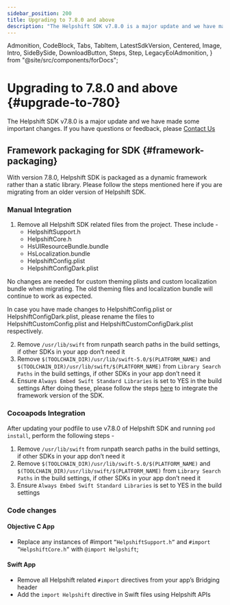 ```yaml
---
sidebar_position: 200
title: Upgrading to 7.8.0 and above
description: "The Helpshift SDK v7.8.0 is a major update and we have made some important changes. If you have questions or feedback, please Contact Us"
---
```


  Admonition,
  CodeBlock,
  Tabs,
  TabItem,
  LatestSdkVersion,
  Centered,
  Image,
  Intro,
  SideBySide,
  DownloadButton,
  Steps,
  Step,
  LegacyEolAdmonition,
} from "@site/src/components/forDocs";

<LegacyEolAdmonition />

# Upgrading to 7.8.0 and above {#upgrade-to-780}

<Intro>

The Helpshift SDK v7.8.0 is a major update and we have made some important changes. If you have questions or feedback, please <a href="https://support.helpshift.com/kb/contact/" target="_blank">Contact Us</a>

</Intro>

## Framework packaging for SDK {#framework-packaging}

With version 7.8.0, Helpshift SDK is packaged as a dynamic framework rather than a static library. Please follow the steps mentioned here if you are migrating from an older version of Helpshift SDK.

### Manual Integration

1. Remove all Helpshift SDK related files from the project. These include -
   - HelpshiftSupport.h
   - HelpshiftCore.h
   - HsUIResourceBundle.bundle
   - HsLocalization.bundle
   - HelpshiftConfig.plist
   - HelpshiftConfigDark.plist

<Admonition type="info" title="Note">

No changes are needed for custom theming plists and custom localization bundle when migrating. The old theming files and localization bundle will continue to work as expected.

</Admonition>

<Admonition type="info" title="Note">

In case you have made changes to HelpshiftConfig.plist or HelpshiftConfigDark.plist, please rename the files to HelpshiftCustomConfig.plist and HelpshiftCustomConfigDark.plist respectively.

</Admonition>

2. Remove `/usr/lib/swift` from runpath search paths in the build settings, if other SDKs in your app don’t need it
3. Remove `$(TOOLCHAIN_DIR)/usr/lib/swift-5.0/$(PLATFORM_NAME)` and `$(TOOLCHAIN_DIR)/usr/lib/swift/$(PLATFORM_NAME)` from `Library Search Paths` in the build settings, if other SDKs in your app don’t need it
4. Ensure `Always Embed Swift Standard Libraries` is set to YES in the build settings
   After doing these, please follow the steps [here](/ios/getting-started#manual-integration) to integrate the framework version of the SDK.

### Cocoapods Integration

After updating your podfile to use v7.8.0 of Helpshift SDK and running `pod install`, perform the following steps -

1. Remove `/usr/lib/swift` from runpath search paths in the build settings, if other SDKs in your app don’t need it
2. Remove `$(TOOLCHAIN_DIR)/usr/lib/swift-5.0/$(PLATFORM_NAME)` and `$(TOOLCHAIN_DIR)/usr/lib/swift/$(PLATFORM_NAME)` from `Library Search Paths` in the build settings, if other SDKs in your app don’t need it
3. Ensure `Always Embed Swift Standard Libraries` is set to YES in the build settings

### Code changes

#### Objective C App

- Replace any instances of #import `”HelpshiftSupport.h”` and `#import ”HelpshiftCore.h”` with `@import Helpshift`;

#### Swift App

- Remove all Helpshift related `#import` directives from your app’s Bridging header
- Add the `import Helpshift` directive in Swift files using Helpshift APIs
